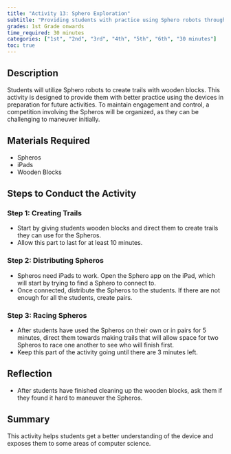 ```yaml
---
title: "Activity 13: Sphero Exploration"
subtitle: "Providing students with practice using Sphero robots through a fun and engaging competition."
grades: 1st Grade onwards
time_required: 30 minutes
categories: ["1st", "2nd", "3rd", "4th", "5th", "6th", "30 minutes"]
toc: true
---
```


## **Description**

Students will utilize Sphero robots to create trails with wooden blocks. This activity is designed to provide them with better practice using the devices in preparation for future activities. To maintain engagement and control, a competition involving the Spheros will be organized, as they can be challenging to maneuver initially.

## **Materials Required**

- Spheros
- iPads
- Wooden Blocks

## **Steps to Conduct the Activity**

### Step 1: Creating Trails

- Start by giving students wooden blocks and direct them to create trails they can use for the Spheros.
- Allow this part to last for at least 10 minutes.

### Step 2: Distributing Spheros

- Spheros need iPads to work. Open the Sphero app on the iPad, which will start by trying to find a Sphero to connect to.
- Once connected, distribute the Spheros to the students. If there are not enough for all the students, create pairs.

### Step 3: Racing Spheros

- After students have used the Spheros on their own or in pairs for 5 minutes, direct them towards making trails that will allow space for two Spheros to race one another to see who will finish first.
- Keep this part of the activity going until there are 3 minutes left.

## **Reflection**

- After students have finished cleaning up the wooden blocks, ask them if they found it hard to maneuver the Spheros.

## **Summary**

This activity helps students get a better understanding of the device and exposes them to some areas of computer science.
